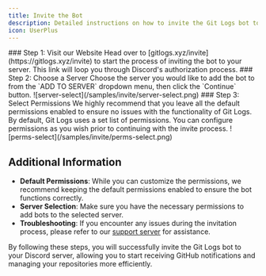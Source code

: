 ```yaml
---
title: Invite the Bot
description: Detailed instructions on how to invite the Git Logs bot to your Discord server.
icon: UserPlus
---
```



<Steps>
  <Step>
    ### Step 1: Visit our Website
    Head over to [gitlogs.xyz/invite](https://gitlogs.xyz/invite) to start the process of inviting the bot to your server. This link will loop you through Discord's authorization process.
  </Step>

  <Step>
    ### Step 2: Choose a Server
    Choose the server you would like to add the bot to from the `ADD TO SERVER` dropdown menu, then click the `Continue` button.
    ![server-select](/samples/invite/server-select.png)
  </Step>

  <Step>
    ### Step 3: Select Permissions
    <Callout title="Important Info" type="warn">
      We highly recommend that you leave all the default permissions enabled to ensure no issues with the functionality of Git Logs.
    </Callout>
    By default, Git Logs uses a set list of permissions. You can configure permissions as you wish prior to continuing with the invite process.
    ![perms-select](/samples/invite/perms-select.png)
  </Step>
</Steps>

## Additional Information

- **Default Permissions**: While you can customize the permissions, we recommend keeping the default permissions enabled to ensure the bot functions correctly.
- **Server Selection**: Make sure you have the necessary permissions to add bots to the selected server.
- **Troubleshooting**: If you encounter any issues during the invitation process, please refer to our [support server](https://discord.gg/N4hnRmEJMX) for assistance.

By following these steps, you will successfully invite the Git Logs bot to your Discord server, allowing you to start receiving GitHub notifications and managing your repositories more efficiently.